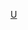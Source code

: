 {{ambox
| type  = notice
| sect  = {{{1|条目或章节}}}
| image = [[File:Ambox currentevent yellow.svg|40px]]
| text  = '''需要時常更新。'''內容可能會隨著時間而有所變化或進展。
| fix   = 未有[[WP:可靠来源|可靠来源]]的[[WP:FUTURE|臆測內容]]可能會被移除。若您發現有尚未更新的內容，歡迎您<span class="plainlinks">[{{SERVER}}{{localurl:{{NAMESPACE}}:{{PAGENAME}}|action=edit}} 編輯更新]</span>。
| all   = 需要时常更新的条目
}}<noinclude>{{documentation}}[[Category:新聞動態模板|U]]</noinclude>
